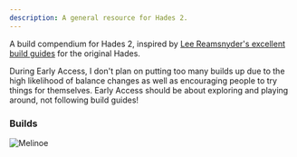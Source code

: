 ```yaml
---
description: A general resource for Hades 2.
---
```



A build compendium for Hades 2, inspired by [Lee Reamsnyder's excellent build guides](https://www.leereamsnyder.com/hades-build-guide) for the original Hades.

<Callout>
  During Early Access, I don't plan on putting too many builds up due to the
  high likelihood of balance changes as well as encouraging people to try things
  for themselves. Early Access should be about exploring and playing around, not
  following build guides!
</Callout>

### Builds

<Cards>
  <Card title="Witch's Staff" href='/weapons/witchs-staff/builds' />
  <Card title='Sister Blades' href='/weapons/sister-blades/builds' />
  <Card title='Umbral Flames' href='/weapons/umbral-flames/builds' />
  <Card title='Moonstone Axe' href='/weapons/moonstone-axe/builds' />
  <Card title='Argent Skull' href='/weapons/argent-skull/builds' />
</Cards>

![Melinoe](/images/melinoe-splash.png)
